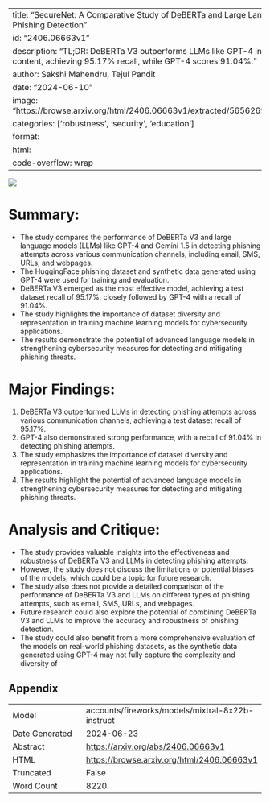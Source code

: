 
---
title: "SecureNet: A Comparative Study of DeBERTa and Large Language Models for Phishing Detection"
id: "2406.06663v1"
description: "TL;DR: DeBERTa V3 outperforms LLMs like GPT-4 in detecting phishing content, achieving 95.17% recall, while GPT-4 scores 91.04%."
author: Sakshi Mahendru, Tejul Pandit
date: "2024-06-10"
image: "https://browse.arxiv.org/html/2406.06663v1/extracted/5656269/emailTestDist.png"
categories: ['robustness', 'security', 'education']
format:
  html:
    code-overflow: wrap
---

![](https://browse.arxiv.org/html/2406.06663v1/extracted/5656269/emailTestDist.png)

# Summary:

- The study compares the performance of DeBERTa V3 and large language models (LLMs) like GPT-4 and Gemini 1.5 in detecting phishing attempts across various communication channels, including email, SMS, URLs, and webpages.
- The HuggingFace phishing dataset and synthetic data generated using GPT-4 were used for training and evaluation.
- DeBERTa V3 emerged as the most effective model, achieving a test dataset recall of 95.17%, closely followed by GPT-4 with a recall of 91.04%.
- The study highlights the importance of dataset diversity and representation in training machine learning models for cybersecurity applications.
- The results demonstrate the potential of advanced language models in strengthening cybersecurity measures for detecting and mitigating phishing threats.

# Major Findings:

1. DeBERTa V3 outperformed LLMs in detecting phishing attempts across various communication channels, achieving a test dataset recall of 95.17%.
2. GPT-4 also demonstrated strong performance, with a recall of 91.04% in detecting phishing attempts.
3. The study emphasizes the importance of dataset diversity and representation in training machine learning models for cybersecurity applications.
4. The results highlight the potential of advanced language models in strengthening cybersecurity measures for detecting and mitigating phishing threats.

# Analysis and Critique:

- The study provides valuable insights into the effectiveness and robustness of DeBERTa V3 and LLMs in detecting phishing attempts.
- However, the study does not discuss the limitations or potential biases of the models, which could be a topic for future research.
- The study also does not provide a detailed comparison of the performance of DeBERTa V3 and LLMs on different types of phishing attempts, such as email, SMS, URLs, and webpages.
- Future research could also explore the potential of combining DeBERTa V3 and LLMs to improve the accuracy and robustness of phishing detection.
- The study could also benefit from a more comprehensive evaluation of the models on real-world phishing datasets, as the synthetic data generated using GPT-4 may not fully capture the complexity and diversity of

## Appendix

|          |          |
|----------|----------|
| Model     | accounts/fireworks/models/mixtral-8x22b-instruct       |
| Date Generated     | 2024-06-23       |
| Abstract | [https://arxiv.org/abs/2406.06663v1](https://arxiv.org/abs/2406.06663v1)        |
| HTML     | [https://browse.arxiv.org/html/2406.06663v1](https://browse.arxiv.org/html/2406.06663v1)       |
| Truncated       | False       |
| Word Count       | 8220       |